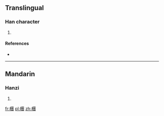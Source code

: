 ==Translingual==

===Han character===
{{Han char|rn=75|rad=木|as=14|sn=18|four=|canj=木田十戈 (DWJI)}}

# {{defn|Han|sort=木14}}

====References====
* {{Han ref|kx=0558.330|dkj=15731|hdz=21308.130|uh=6AB2|ud=27314}}

----

==Mandarin==

===Hanzi===
{{cmn-hanzi|pin=[[bīng]] ([[bing1]]), [[tuán]] ([[tuan2]])|wg=ping<sup>1</sup>, <sup>2</sup>}}

# {{defn|lang=cmn|sort=木14}}

[[fr:檲]]
[[pl:檲]]
[[zh:檲]]